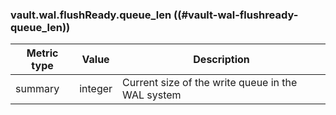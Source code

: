 ### vault.wal.flushReady.queue_len ((#vault-wal-flushready-queue_len))

Metric type | Value   | Description
----------- | ------- | -----------
summary     | integer | Current size of the write queue in the WAL system